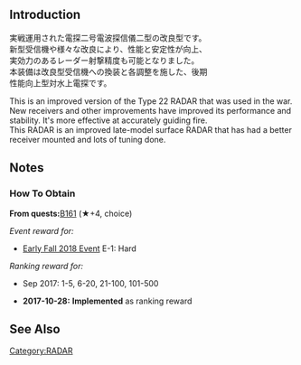 {{EquipmentInfo|240}}

==Introduction==
実戦運用された電探二号電波探信儀二型の改良型です。<br>
新型受信機や様々な改良により、性能と安定性が向上、<br>
実効力のあるレーダー射撃精度も可能となりました。<br>
本装備は改良型受信機への換装と各調整を施した、後期<br>
性能向上型対水上電探です。

This is an improved version of the Type 22 RADAR that was used in the war.<br>
New receivers and other improvements have improved its performance and stability. It's more effective at accurately guiding fire.<br>
This RADAR is an improved late-model surface RADAR that has had a better receiver mounted and lots of tuning done.

==Notes==
<div class="mw-collapsible"><h3>How To Obtain</h3>
<div class="mw-collapsible-content">
'''From quests: '''[[Quests#B161|B161]] (★+4, choice)

''Event reward for:''
* [[Early Fall 2018 Event]] E-1: Hard

''Ranking reward for:''
* Sep 2017: 1-5, 6-20, 21-100, 101-500

</div></div>


<div class="mw-collapsible><h3>Updates History</h3>
<div class="mw-collapsible-content>
* '''2017-10-28:''' '''Implemented''' as ranking reward
</div></div>

==See Also==
{{Equipmentlist}}
[[Category:RADAR]]